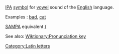 {{rfc}}
[[w:International_Phonetic_Alphabet|IPA]]  [[symbol]] for [[vowel]] sound of the [[English]] language.


Examples : [[bad]], [[cat]]  


[[SAMPA]] equivalent [[{]]


See also: [[Wiktionary:Pronunciation key]]
[[Category:Latin letters]]